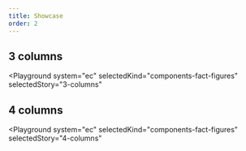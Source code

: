 ```yaml
---
title: Showcase
order: 2
---
```




## 3 columns

<Playground
  system="ec"
  selectedKind="components-fact-figures"
  selectedStory="3-columns"
>
  <Html markup={factFigures3Col} />
</Playground>

## 4 columns

<Playground
  system="ec"
  selectedKind="components-fact-figures"
  selectedStory="4-columns"
>
  <Html markup={factFigures4Col} />
</Playground>
